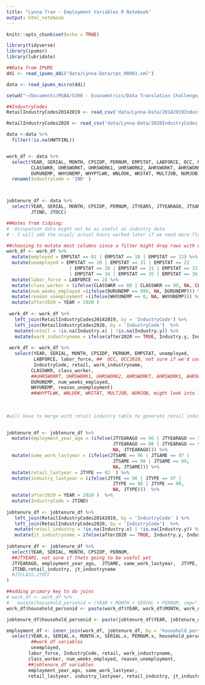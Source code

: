 ```yaml
---
title: "Lynna Tran - Employment Variables R Notebook"
output: html_notebook
---
```


```r
knitr::opts_chunk$set(echo = TRUE)
```



```r
library(tidyverse)
library(ipumsr)
library(lubridate)

```


```r



##Data from IPUMS
ddi <- read_ipums_ddi("data/Lynna-Data/cps_00001.xml")

data <- read_ipums_micro(ddi) 

```

```r

setwd("~/Documents/MSBA/5300 - Econometrics/Data Translation Challenge/Git Repository/Group2DataTranslationChallenge5300")

##IndustryCodes
RetailIndustryCodes20142019 <- read_csv('data/Lynna-Data/20142019IndustryCodes.csv')

RetailIndustryCodes2020 <- read_csv('data/Lynna-Data/2020IndustryCodes.csv')
```


```r

data <-data %>%
  filter(!is.na(HWTFINL))


work_df <- data %>% 
  select(YEAR, SERIAL, MONTH, CPSIDP, PERNUM, EMPSTAT, LABFORCE, OCC, OCC2010, IND,
         CLASSWKR, UHRSWORKT, UHRSWORK1, UHRSWORK2, AHRSWORKT, AHRSWORK1, AHRSWORK2,
         DURUNEMP, WHYUNEMP, WHYPTLWK, WNLOOK, WKSTAT, MULTJOB, NUMJOB) %>%
  rename(IndustryCode = 'IND' )



jobtenure_df <- data %>%
  select(YEAR, SERIAL, MONTH, CPSIDP, PERNUM, JTYEARS, JTYEARAGO, JTSAME, JTYPE, JTCLASS,
         JTIND, JTOCC)

```

```r
##Notes from tidying:
# -Occupation data might not be as useful as industry data 
# - I will add the usual/ actual hours worked later if we need more fluff but we might not not need it now 

##choosing to mutate most columns since a filter might drop rows with data we'd need
work_df <- work_df %>%
  mutate(employed = EMPSTAT == 01 | EMPSTAT == 10 | EMPSTAT == 12) %>%
  mutate(unemployed = EMPSTAT == 20 | EMPSTAT == 21 | EMPSTAT == 22 
                       | EMPSTAT == 30 | EMPSTAT == 31 | EMPSTAT == 32 | EMPSTAT == 33
                       | EMPSTAT == 34 | EMPSTAT == 35 | EMPSTAT == 36 ) %>%
  mutate(labor_force = LABFORCE == 2) %>%
  mutate(class_worker = (ifelse(CLASSWKR == 00 | CLASSWKR == 99, NA, CLASSWKR))) %>%
  mutate(num_weeks_employed =(ifelse(DURUNEMP == 999, NA, DURUNEMP))) %>%
  mutate(reason_unemployment =(ifelse(WHYUNEMP == 0, NA, WHYUNEMP))) %>%
  mutate(after2020 = YEAR > 2020 ) 
  
 work_df <- work_df %>%
   left_join(RetailIndustryCodes20142019, by = 'IndustryCode') %>%
   left_join(RetailIndustryCodes2020, by = 'IndustryCode')  %>%
   mutate(retail = !is.na(Industry.x) | !is.na(Industry.y)) %>%
   mutate(work_industryname = ifelse(after2020 == TRUE, Industry.y, Industry.x ))
 
 work_df <- work_df %>%
   select(YEAR, SERIAL, MONTH, CPSIDP, PERNUM, EMPSTAT, unemployed,
          LABFORCE, labor_force, ##  OCC, OCC2010, not sure if we'd use occupation yet
          IndustryCode, retail, work_industryname, 
         CLASSWKR, class_worker,
         ##UHRSWORKT, UHRSWORK1, UHRSWORK2, AHRSWORKT, AHRSWORK1, AHRSWORK2, might add hours of work later
         DURUNEMP, num_weeks_employed,
         WHYUNEMP, reason_unemployment)
         ##WHYPTLWK, WNLOOK, WKSTAT, MULTJOB, NUMJOB, might look into later if we need more information)
  
 
  
#will have to merge with retail industry table to generate retail industry variable so will do that after tidying up work_df first 
         

```

```r

jobtenure_df <- jobtenure_df %>%
  mutate(employment_year_ago = (ifelse(JTYEARAGO == 96 | JTYEARAGO == 97 |
                                       JTYEARAGO == 98 | JTYEARAGO == 99, 
                                       NA, JTYEARAGO))) %>%
  mutate(same_work_lastyear = (ifelse(JTSAME == 96 | JTSAME == 97 |
                                       JTSAME == 98 | JTSAME == 99, 
                                       NA, JTSAME))) %>%
  mutate(retail_lastyear = JTYPE == 02  ) %>%
  mutate(industry_lastyear = (ifelse(JTYPE == 96 | JTYPE == 97 |
                                       JTYPE == 98 | JTYPE == 99, 
                                       NA, JTYPE)))  %>%
  mutate(after2020 = YEAR > 2020 )  %>%
  mutate(IndustryCode = JTIND)
  
jobtenure_df <- jobtenure_df %>%
   left_join(RetailIndustryCodes20142019, by = 'IndustryCode' ) %>%
   left_join(RetailIndustryCodes2020, by = 'IndustryCode')  %>%
   mutate(retail_industry = !is.na(Industry.x) | !is.na(Industry.y)) %>%
   mutate(jt_industryname = ifelse(after2020 == TRUE, Industry.y, Industry.x ))
  
jobtenure_df <- jobtenure_df %>%
  select(YEAR, SERIAL, MONTH, CPSIDP, PERNUM,
  ##JTYEARS, not sure if thats going to be useful yet
  JTYEARAGO, employment_year_ago,  JTSAME, same_work_lastyear,  JTYPE, retail_lastyear, industry_lastyear,
  JTIND,retail_industry, jt_industryname
  #JTCLASS,JTOCC
)

```

```r
##adding primary key to do joins 
# work_df <- work_df %>%
#   mutate(household_personid = (YEAR + MONTH + SERIAL + PERNUM, sep="-"))
work_df$household_personid <- paste(work_df$YEAR, work_df$MONTH, work_df$SERIAL, work_df$PERNUM, sep="-")

jobtenure_df$household_personid <- paste(jobtenure_df$YEAR, jobtenure_df$MONTH, jobtenure_df$SERIAL, jobtenure_df$PERNUM, sep="-")

employment_df <- inner_join(work_df, jobtenure_df, by = 'household_personid') %>%
  select(YEAR.x, SERIAL.x, MONTH.x, SERIAL.x, PERNUM.x, household_personid, ##shared variables
         ##work_df variables
         unemployed, 
        labor_force, IndustryCode, retail, work_industryname, 
        class_worker, num_weeks_employed, reason_unemployment,
        ##jobtenure_df variables
        employment_year_ago, same_work_lastyear, 
        retail_lastyear, industry_lastyear, retail_industry, jt_industryname)



```

